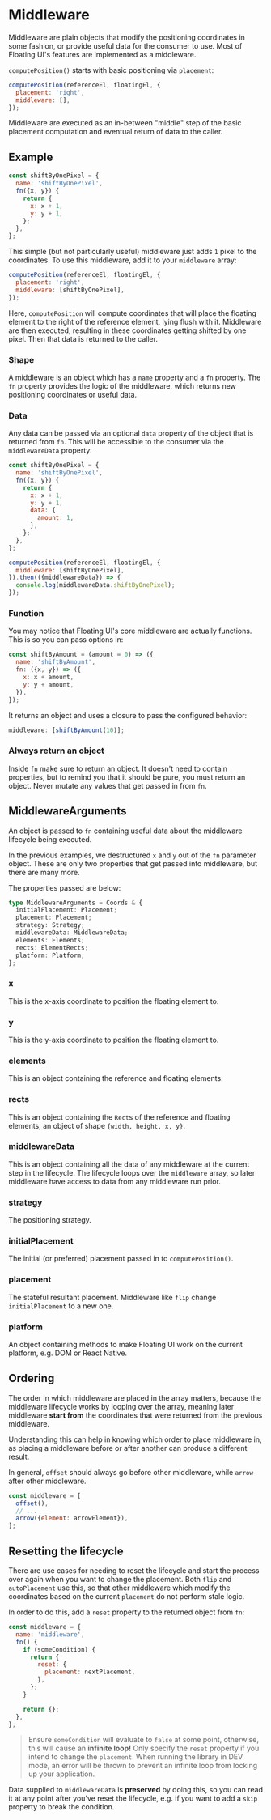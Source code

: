 
# Middleware

Middleware are plain objects that modify the positioning
coordinates in some fashion, or provide useful data for the
consumer to use. Most of Floating UI's features are implemented
as a middleware.

`computePosition()` starts with basic positioning via
`placement`:

```js
computePosition(referenceEl, floatingEl, {
  placement: 'right',
  middleware: [],
});
```

Middleware are executed as an in-between "middle" step of the
basic placement computation and eventual return of data to the
caller.

## Example

```js
const shiftByOnePixel = {
  name: 'shiftByOnePixel',
  fn({x, y}) {
    return {
      x: x + 1,
      y: y + 1,
    };
  },
};
```

This simple (but not particularly useful) middleware just adds
`1` pixel to the coordinates. To use this middleware, add it to
your `middleware` array:

```js
computePosition(referenceEl, floatingEl, {
  placement: 'right',
  middleware: [shiftByOnePixel],
});
```

Here, `computePosition` will compute coordinates that will place
the floating element to the right of the reference element, lying
flush with it. Middleware are then executed, resulting in these
coordinates getting shifted by one pixel. Then that data is
returned to the caller.

### Shape

A middleware is an object which has a `name` property and a `fn`
property. The `fn` property provides the logic of the middleware,
which returns new positioning coordinates or useful data.

### Data

Any data can be passed via an optional `data` property of the
object that is returned from `fn`. This will be accessible to the
consumer via the `middlewareData` property:

```js {7-9}
const shiftByOnePixel = {
  name: 'shiftByOnePixel',
  fn({x, y}) {
    return {
      x: x + 1,
      y: y + 1,
      data: {
        amount: 1,
      },
    };
  },
};
```

```js
computePosition(referenceEl, floatingEl, {
  middleware: [shiftByOnePixel],
}).then(({middlewareData}) => {
  console.log(middlewareData.shiftByOnePixel);
});
```

### Function

You may notice that Floating UI's core middleware are actually
functions. This is so you can pass options in:

```js
const shiftByAmount = (amount = 0) => ({
  name: 'shiftByAmount',
  fn: ({x, y}) => ({
    x: x + amount,
    y: y + amount,
  }),
});
```

It returns an object and uses a closure to pass the configured
behavior:

```js
middleware: [shiftByAmount(10)];
```

### Always return an object

Inside `fn` make sure to return an object. It doesn't need to
contain properties, but to remind you that it should be pure, you
must return an object. Never mutate any values that get passed in
from `fn`.

## MiddlewareArguments

An object is passed to `fn` containing useful data about the
middleware lifecycle being executed.

In the previous examples, we destructured `x` and `y` out of the
`fn` parameter object. These are only two properties that get
passed into middleware, but there are many more.

The properties passed are below:

```ts
type MiddlewareArguments = Coords & {
  initialPlacement: Placement;
  placement: Placement;
  strategy: Strategy;
  middlewareData: MiddlewareData;
  elements: Elements;
  rects: ElementRects;
  platform: Platform;
};
```

### x

This is the x-axis coordinate to position the floating element
to.

### y

This is the y-axis coordinate to position the floating element
to.

### elements

This is an object containing the reference and floating elements.

### rects

This is an object containing the `Rect`s of the reference and
floating elements, an object of shape `{width, height, x, y}`.

### middlewareData

This is an object containing all the data of any middleware at
the current step in the lifecycle. The lifecycle loops over the
`middleware` array, so later middleware have access to data from
any middleware run prior.

### strategy

The positioning strategy.

### initialPlacement

The initial (or preferred) placement passed in to
`computePosition()`.

### placement

The stateful resultant placement. Middleware like `flip` change
`initialPlacement` to a new one.

### platform

An object containing methods to make Floating UI work on the
current platform, e.g. DOM or React Native.

## Ordering

The order in which middleware are placed in the array matters,
because the middleware lifecycle works by looping over the array,
meaning later middleware **start from** the coordinates that were
returned from the previous middleware.

Understanding this can help in knowing which order to place
middleware in, as placing a middleware before or after another
can produce a different result.

In general, `offset` should always go before other middleware,
while `arrow` after other middleware.

```js
const middleware = [
  offset(),
  // ...
  arrow({element: arrowElement}),
];
```

## Resetting the lifecycle

There are use cases for needing to reset the lifecycle and start
the process over again when you want to change the placement.
Both `flip` and `autoPlacement` use this, so that other
middleware which modify the coordinates based on the current
`placement` do not perform stale logic.

In order to do this, add a `reset` property to the returned
object from `fn`:

```js
const middleware = {
  name: 'middleware',
  fn() {
    if (someCondition) {
      return {
        reset: {
          placement: nextPlacement,
        },
      };
    }

    return {};
  },
};
```

> Ensure `someCondition` will evaluate to `false` at some point,
> otherwise, this will cause an **infinite loop!** Only specify
> the `reset` property if you intend to change the `placement`.
> When running the library in DEV mode, an error will be thrown
> to prevent an infinite loop from locking up your application.

Data supplied to `middlewareData` is **preserved** by doing this,
so you can read it at any point after you've reset the lifecycle,
e.g. if you want to add a `skip` property to break the condition.
